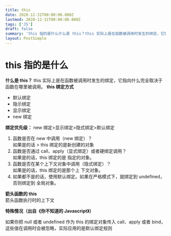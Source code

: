 ```yaml
---
title: this
date: 2020-12-31T00:00:00.000Z
lastmod: 2020-12-31T00:00:00.000Z
tags: ['JS']
draft: false
summary: 'this 指的是什么什么是 this？this 实际上是在函数被调用时发生的绑定，它指向什么完全取决于函数在哪里被调用。this 绑定方式默认绑定隐示绑定显示绑定new 绑定绑定优...'
layout: PostSimple
---
```


# this 指的是什么

**什么是 this？**
this 实际上是在函数被调用时发生的绑定，它指向什么完全取决于函数在哪里被调用。
**this 绑定方式**

- 默认绑定
- 隐示绑定
- 显示绑定
- new 绑定

**绑定优先级：**
new 绑定>显示绑定>隐式绑定>默认绑定

1. 函数是否在 new 中调用（new 绑定）？  
   如果是的话 > this 绑定的是新创建的对象
2. 函数是否通过 call、apply（显式绑定）或者硬绑定调用？  
   如果是的话，this 绑定的是 指定的对象。
3. 函数是否在某个上下文对象中调用（隐式绑定）？  
   如果是的话，this 绑定的是那个上 下文对象。
4. 如果都不是的话，使用默认绑定。如果在严格模式下，就绑定到 undefined，否则绑定到 全局对象。

**箭头函数的 this**  
箭头函数执行时的上下文

**特殊情况（出自《你不知道的 Javascript》）**

如果你把 null 或者 undefined 作为 this 的绑定对象传入 call、apply 或者 bind，这些值在调用时会被忽略，实际应用的是默认绑定规则



